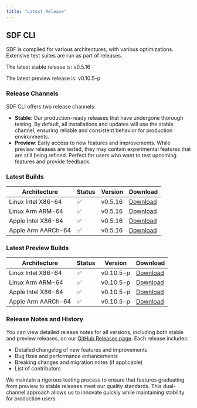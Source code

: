 ```yaml
---
title: "Latest Release" 
---
```


## SDF CLI

SDF is compiled for various architectures, with various optimizations. Extensive
test suites are run as part of releases.

The latest stable release is:
v0.5.16

The latest preview release is: 
v0.10.5-p

### Release Channels

SDF CLI offers two release channels:

- **Stable**: Our production-ready releases that have undergone thorough testing. By default, all installations and updates will use the stable channel, ensuring reliable and consistent behavior for production environments.
- **Preview**: Early access to new features and improvements. While preview releases are tested, they may contain experimental features that are still being refined. Perfect for users who want to test upcoming features and provide feedback.

### Latest Builds

| Architecture           | Status | Version | Download |
| ---------------------- | ------ | ------- | -------- |
| Linux Intel X86-64     |   ✅   | v0.5.16  | [Download](https://cdn.sdf.com/releases/download/sdf-v0.5.16-x86_64-unknown-linux-musl.tar.gz) |
| Linux Arm ARM-64       |   ✅   | v0.5.16  | [Download](https://cdn.sdf.com/releases/download/sdf-v0.5.16-arm-unknown-linux-gnueabihf.tar.gz) |
| Apple Intel X86-64     |   ✅   | v0.5.16  | [Download](https://cdn.sdf.com/releases/download/sdf-v0.5.16-x86_64-apple-darwin.tar.gz) |
| Apple Arm AARCh-64     |   ✅   | v0.5.16  | [Download](https://cdn.sdf.com/releases/download/sdf-v0.5.16-aarch64-apple-darwin.tar.gz) |


### Latest Preview Builds

| Architecture           | Status | Version | Download |
| ---------------------- | ------ | ------- | -------- |
| Linux Intel X86-64     |   ✅   | v0.10.5-p  | [Download](https://cdn.sdf.com/releases/download/sdf-v0.10.5-p-x86_64-unknown-linux-musl.tar.gz) |
| Linux Arm ARM-64       |   ✅   | v0.10.5-p  | [Download](https://cdn.sdf.com/releases/download/sdf-v0.10.5-p-arm-unknown-linux-gnueabihf.tar.gz) |
| Apple Intel X86-64     |   ✅   | v0.10.5-p  | [Download](https://cdn.sdf.com/releases/download/sdf-v0.10.5-p-x86_64-apple-darwin.tar.gz) |
| Apple Arm AARCh-64     |   ✅   | v0.10.5-p  | [Download](https://cdn.sdf.com/releases/download/sdf-v0.10.5-p-aarch64-apple-darwin.tar.gz) |


### Release Notes and History

You can view detailed release notes for all versions, including both stable and preview releases, on our [GitHub Releases page](https://github.com/sdf-labs/sdf-cli/releases). Each release includes:

- Detailed changelog of new features and improvements
- Bug fixes and performance enhancements
- Breaking changes and migration notes (if applicable)
- List of contributors

We maintain a rigorous testing process to ensure that features graduating from preview to stable releases meet our quality standards. This dual-channel approach allows us to innovate quickly while maintaining stability for production users.
